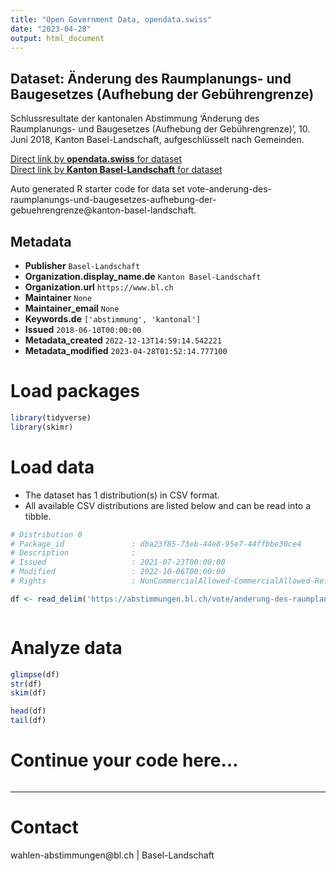 ```yaml
---
title: "Open Government Data, opendata.swiss"
date: "2023-04-28"
output: html_document
---
```


## Dataset: Änderung des Raumplanungs- und Baugesetzes (Aufhebung der Gebührengrenze)

Schlussresultate der kantonalen Abstimmung 'Änderung des Raumplanungs- und Baugesetzes (Aufhebung der Gebührengrenze)', 10. Juni 2018, Kanton Basel-Landschaft, aufgeschlüsselt nach Gemeinden.

[Direct link by **opendata.swiss** for dataset](https://opendata.swiss/de/dataset/anderung-des-raumplanungs-und-baugesetzes-aufhebung-der-gebuhrengrenze)<br>
[Direct link by **Kanton Basel-Landschaft** for dataset](https://abstimmungen.bl.ch/vote/anderung-des-raumplanungs-und-baugesetzes-aufhebung-der-gebuehrengrenze/data)

Auto generated R starter code for data set vote-anderung-des-raumplanungs-und-baugesetzes-aufhebung-der-gebuehrengrenze@kanton-basel-landschaft.

## Metadata

- **Publisher** `Basel-Landschaft`
- **Organization.display_name.de** `Kanton Basel-Landschaft`
- **Organization.url** `https://www.bl.ch`
- **Maintainer** `None`
- **Maintainer_email** `None`
- **Keywords.de** `['abstimmung', 'kantonal']`
- **Issued** `2018-06-10T00:00:00`
- **Metadata_created** `2022-12-13T14:59:14.542221`
- **Metadata_modified** `2023-04-28T01:52:14.777100`


# Load packages

```r

library(tidyverse)
library(skimr)

```

# Load data

-   The dataset has 1 distribution(s) in CSV format.
-   All available CSV distributions are listed below and can be read into a tibble.

```r

# Distribution 0
# Package_id               : dba23f85-73eb-44e8-95e7-44ffbbe30ce4
# Description              : 
# Issued                   : 2021-07-23T00:00:00
# Modified                 : 2022-10-06T00:00:00
# Rights                   : NonCommercialAllowed-CommercialAllowed-ReferenceRequired

df <- read_delim('https://abstimmungen.bl.ch/vote/anderung-des-raumplanungs-und-baugesetzes-aufhebung-der-gebuehrengrenze/data-csv')



```

# Analyze data

```r

glimpse(df)
str(df)
skim(df)

head(df)
tail(df)

```

# Continue your code here...

```r

```

------------------------------------------------------------------------

# Contact

wahlen-abstimmungen@bl.ch | Basel-Landschaft
